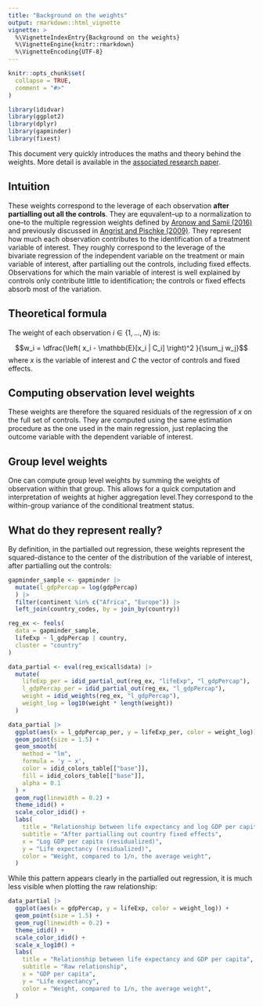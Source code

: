 ```yaml
---
title: "Background on the weights"
output: rmarkdown::html_vignette
vignette: >
  %\VignetteIndexEntry{Background on the weights}
  %\VignetteEngine{knitr::rmarkdown}
  %\VignetteEncoding{UTF-8}
---
```


```r
knitr::opts_chunk$set(
  collapse = TRUE,
  comment = "#>"
)
```

```r
library(ididvar)
library(ggplot2)
library(dplyr)
library(gapminder)
library(fixest)
```

This document very quickly introduces the maths and theory behind the weights. More detail is available in the [associated research paper](https://vincentbagilet.github.io/causal_exaggeration/causal_exaggeration_paper.pdf).

<!-- The main objective of the `ididvar` package is to facilitate the computation and analysis of identifying variation weights.  -->

## Intuition

These weights correspond to the leverage of each observation **after partialling out all the controls**. They are equvalent--up to a normalization to one--to the multiple regression weights defined by [Aronow and Samii (2016)](https://onlinelibrary.wiley.com/doi/abs/10.1111/ajps.12185) and previously discussed in [Angrist and Pischke (2009)](https://www.jstor.org/stable/j.ctvcm4j72). They represent how much each observation contributes to the identification of a treatment variable of interest. They roughly correspond to the leverage of the bivariate regression of the independent variable on the treatment or main variable of interest, after partialling out the controls, including fixed effects. Observations for which the main variable of interest is well explained by controls only contribute little to identification; the controls or fixed effects absorb most of the variation. 

## Theoretical formula

The weight of each observation $i \in \{1, ..., N\}$ is: 

$$w_i = \dfrac{\left( x_i - \mathbb{E}[x_i | C_i] \right)^2 }{\sum_j w_j}$$
where $x$ is the variable of interest and $C$ the vector of controls and fixed effects. 

## Computing observation level weights

These weights are therefore the squared residuals of the regression of $x$ on the full set of controls. They are computed using the same estimation procedure as the one used in the main regression, just replacing the outcome variable with the dependent variable of interest.

## Group level weights 

One can compute group level weights by summing the weights of observation within that group. This allows for a quick computation and interpretation of weights at higher aggregation level.They correspond to the within-group variance of the conditional treatment status.

## What do they represent really?

By definition, in the partialled out regression, these weights represent the squared-distance to the center of the distribution of the variable of interest, after partialling out the controls:

```r
gapminder_sample <- gapminder |> 
  mutate(l_gdpPercap = log(gdpPercap)
  ) |> 
  filter(continent %in% c("Africa", "Europe")) |>
  left_join(country_codes, by = join_by(country))

reg_ex <- feols(
  data = gapminder_sample, 
  lifeExp ~ l_gdpPercap | country, 
  cluster = "country"
)

data_partial <- eval(reg_ex$call$data) |> 
  mutate(
    lifeExp_per = idid_partial_out(reg_ex, "lifeExp", "l_gdpPercap"),
    l_gdpPercap_per = idid_partial_out(reg_ex, "l_gdpPercap"),
    weight = idid_weights(reg_ex, "l_gdpPercap"),
    weight_log = log10(weight * length(weight))
  )

data_partial |>
  ggplot(aes(x = l_gdpPercap_per, y = lifeExp_per, color = weight_log)) +
  geom_point(size = 1.5) +
  geom_smooth(
    method = "lm",
    formula = 'y ~ x',
    color = idid_colors_table[["base"]],
    fill = idid_colors_table[["base"]],
    alpha = 0.1
  ) +
  geom_rug(linewidth = 0.2) +
  theme_idid() +
  scale_color_idid() +
  labs(
    title = "Relationship between life expectancy and log GDP per capita",
    subtitle = "After partialling out country fixed effects",
    x = "Log GDP per capita (residualized)",
    y = "Life expectancy (residualized)",
    color = "Weight, compared to 1/n, the average weight",
  )
```

While this pattern appears clearly in the partialled out regression, it is much less visible when plotting the raw relationship:

```r
data_partial |>
  ggplot(aes(x = gdpPercap, y = lifeExp, color = weight_log)) +
  geom_point(size = 1.5) +
  geom_rug(linewidth = 0.2) +
  theme_idid() +
  scale_color_idid() +
  scale_x_log10() +
  labs(
    title = "Relationship between life expectancy and GDP per capita",
    subtitle = "Raw relationship",
    x = "GDP per capita",
    y = "Life expectancy",
    color = "Weight, compared to 1/n, the average weight",
  )
```


<!-- # Are these weights actually weights? -->


<!-- # Equivalence between leverage and multiple regression weights -->








